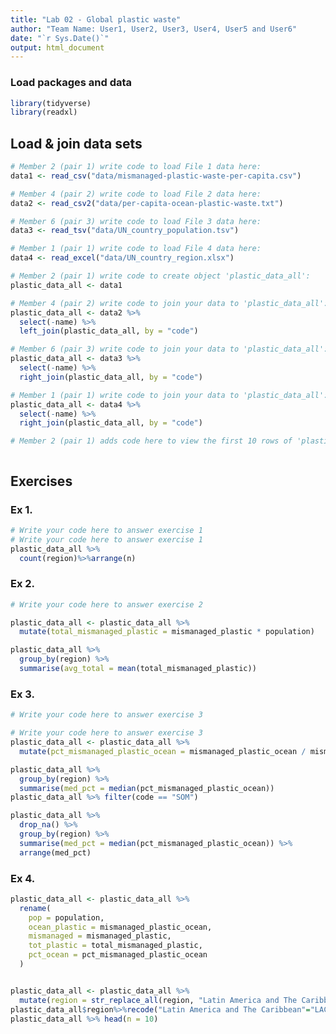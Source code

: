 ```yaml
---
title: "Lab 02 - Global plastic waste"
author: "Team Name: User1, User2, User3, User4, User5 and User6"
date: "`r Sys.Date()`"
output: html_document
---
```


### Load packages and data

```r
library(tidyverse)
library(readxl)
```


## Load & join data sets

```r
# Member 2 (pair 1) write code to load File 1 data here:
data1 <- read_csv("data/mismanaged-plastic-waste-per-capita.csv")

# Member 4 (pair 2) write code to load File 2 data here:
data2 <- read_csv2("data/per-capita-ocean-plastic-waste.txt")

# Member 6 (pair 3) write code to load File 3 data here:
data3 <- read_tsv("data/UN_country_population.tsv")

# Member 1 (pair 1) write code to load File 4 data here:
data4 <- read_excel("data/UN_country_region.xlsx")

```



```r
# Member 2 (pair 1) write code to create object 'plastic_data_all':
plastic_data_all <- data1

# Member 4 (pair 2) write code to join your data to 'plastic_data_all':
plastic_data_all <- data2 %>%
  select(-name) %>%
  left_join(plastic_data_all, by = "code")

# Member 6 (pair 3) write code to join your data to 'plastic_data_all':
plastic_data_all <- data3 %>%
  select(-name) %>%
  right_join(plastic_data_all, by = "code")

# Member 1 (pair 1) write code to join your data to 'plastic_data_all':
plastic_data_all <- data4 %>%
  select(-name) %>%
  right_join(plastic_data_all, by = "code")
```


```r
# Member 2 (pair 1) adds code here to view the first 10 rows of 'plastic_data_all'



```



## Exercises

### Ex 1.

```r
# Write your code here to answer exercise 1
# Write your code here to answer exercise 1
plastic_data_all %>% 
  count(region)%>%arrange(n)


```



### Ex 2.

```r
# Write your code here to answer exercise 2

plastic_data_all <- plastic_data_all %>%
  mutate(total_mismanaged_plastic = mismanaged_plastic * population)

plastic_data_all %>% 
  group_by(region) %>%
  summarise(avg_total = mean(total_mismanaged_plastic))
```


### Ex 3.

```r
# Write your code here to answer exercise 3

# Write your code here to answer exercise 3
plastic_data_all <- plastic_data_all %>%
  mutate(pct_mismanaged_plastic_ocean = mismanaged_plastic_ocean / mismanaged_plastic)

plastic_data_all %>% 
  group_by(region) %>%
  summarise(med_pct = median(pct_mismanaged_plastic_ocean))
plastic_data_all %>% filter(code == "SOM")

plastic_data_all %>% 
  drop_na() %>%
  group_by(region) %>%
  summarise(med_pct = median(pct_mismanaged_plastic_ocean)) %>%
  arrange(med_pct)
```


### Ex 4.

```r
plastic_data_all <- plastic_data_all %>%
  rename(
    pop = population,
    ocean_plastic = mismanaged_plastic_ocean,
    mismanaged = mismanaged_plastic,
    tot_plastic = total_mismanaged_plastic,
    pct_ocean = pct_mismanaged_plastic_ocean
  )


plastic_data_all <- plastic_data_all %>%
  mutate(region = str_replace_all(region, "Latin America and The Caribbean", "LAC"))
plastic_data_all$region%>%recode("Latin America and The Caribbean"="LAC")
plastic_data_all %>% head(n = 10)
```
